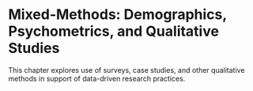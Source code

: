 # Mixed-Methods: Demographics, Psychometrics, and Qualitative Studies
This chapter explores use of surveys, case studies, and other qualitative methods in support of data-driven research practices.
